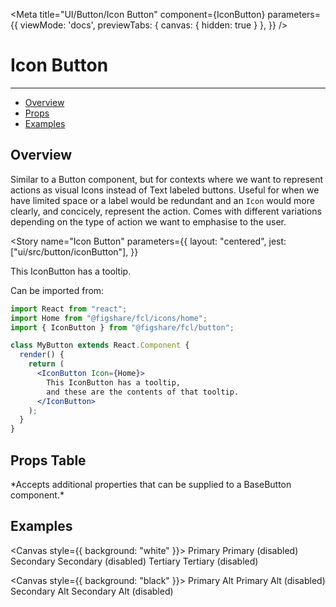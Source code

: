 

<Meta 
  title="UI/Button/Icon Button" 
  component={IconButton} 
  parameters={{
    viewMode: 'docs',
    previewTabs: { 
      canvas: { hidden: true } 
     },
  }}
/>

# Icon Button
---

- [Overview](#overview)
- [Props](#props-table)
- [Examples](#examples)

## Overview

Similar to a Button component, but for contexts where we want to represent actions as visual Icons instead of Text labeled buttons.
Useful for when we have limited space or a label would be redundant and an `Icon` would more clearly, and concicely, represent the action.
Comes with different variations depending on the type of action we want to emphasise to the user.

<Story
  name="Icon Button"
  parameters={{
    layout: "centered",
    jest: ["ui/src/button/iconButton"],
  }}
>
  <IconButton Icon={Home}>
    This IconButton has a tooltip.
  </IconButton>
</Story>

Can be imported from:

```jsx
import React from "react";
import Home from "@figshare/fcl/icons/home";
import { IconButton } from "@figshare/fcl/button";

class MyButton extends React.Component {
  render() {
    return (
      <IconButton Icon={Home}>
        This IconButton has a tooltip, 
        and these are the contents of that tooltip.
      </IconButton>
    );
  }
}
```

## Props Table

<ArgsTable of={IconButton} />
*Accepts additional properties that can be supplied to a BaseButton component.*

## Examples

<Canvas style={{ background: "white" }}>
  <IconButton theme="primary" Icon={Home}>Primary</IconButton>
  <IconButton Icon={Home} disabled={true} theme="primary">Primary (disabled)</IconButton>
  <IconButton theme="secondary" Icon={Home}>Secondary</IconButton>
  <IconButton Icon={Home} disabled={true} theme="secondary">Secondary (disabled)</IconButton>
  <IconButton theme="tertiary" Icon={Home}>Tertiary</IconButton>
  <IconButton Icon={Home} disabled={true} theme="tertiary">Tertiary (disabled)</IconButton>
</Canvas>

<Canvas style={{ background: "black" }}>
  <IconButton theme="primaryAlt" Icon={Home}>Primary Alt</IconButton>
  <IconButton Icon={Home} disabled={true} theme="primaryAlt">Primary Alt (disabled)</IconButton>
  <IconButton theme="secondaryAlt" Icon={Home}>Secondary Alt</IconButton>
  <IconButton Icon={Home} disabled={true} theme="secondaryAlt">Secondary Alt (disabled)</IconButton>
</Canvas>
